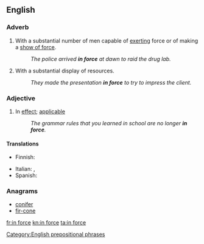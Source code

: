 {{also|inforce}}
==English==

===Adverb===
{{en-adv|head=[[in]] [[force]]|-}}
# With a substantial number of men capable of [[exerting]] force or of making a [[show of force]].
#: ''The police arrived '''in force''' at dawn to raid the drug lab.''
# With a substantial display of resources.
#: ''They made the presentation '''in force''' to try to impress the client.''

===Adjective===
{{en-adj|head=[[in]] [[force]]|-}}
# In [[effect]]; [[applicable]]
#: ''The grammar rules that you learned in school are no longer '''in force'''.''

====Translations====
{{trans-top|applicable}}
* Finnish: {{t|fi|voimassa}}
{{trans-mid}}
* Italian: {{t+|it|vigente}}, {{t|it|in vigore}}
* Spanish: {{t|es|en vigor}}
{{trans-bottom}}

===Anagrams===
* [[conifer#English|conifer]]
* [[fir-cone#English|fir-cone]]

[[Category:English prepositional phrases]]

[[fr:in force]]
[[kn:in force]]
[[ta:in force]]